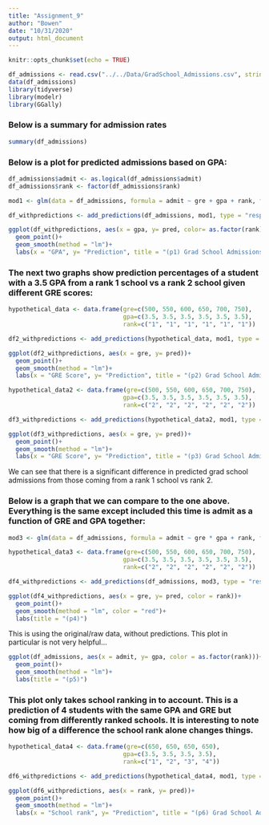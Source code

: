 ```yaml
---
title: "Assignment_9"
author: "Bowen"
date: "10/31/2020"
output: html_document
---
```


```r
knitr::opts_chunk$set(echo = TRUE)
```


```r

df_admissions <- read.csv("../../Data/GradSchool_Admissions.csv", stringsAsFactors = FALSE)
data(df_admissions)
library(tidyverse)
library(modelr)
library(GGally)

```


### Below is a summary for admission rates
```r
summary(df_admissions)
```


### Below is a plot for predicted admissions based on GPA:
```r
df_admissions$admit <- as.logical(df_admissions$admit)
df_admissions$rank <- factor(df_admissions$rank)

mod1 <- glm(data = df_admissions, formula = admit ~ gre + gpa + rank, family = "binomial")

df_withpredictions <- add_predictions(df_admissions, mod1, type = "response")

ggplot(df_withpredictions, aes(x = gpa, y= pred, color= as.factor(rank)))+
  geom_point()+
  geom_smooth(method = "lm")+
  labs(x = "GPA", y= "Prediction", title = "(p1) Grad School Admissions Predictions Based on GPA", subtitle = "Including University level ranking")

```


### The next two graphs show prediction percentages of a student with a 3.5 GPA from a rank 1 school vs a rank 2 school given different GRE scores:
```r
hypothetical_data <- data.frame(gre=c(500, 550, 600, 650, 700, 750),
                                gpa=c(3.5, 3.5, 3.5, 3.5, 3.5, 3.5),
                                rank=c("1", "1", "1", "1", "1", "1"))

df2_withpredictions <- add_predictions(hypothetical_data, mod1, type = "response")

ggplot(df2_withpredictions, aes(x = gre, y= pred))+
  geom_point()+
  geom_smooth(method = "lm")+
  labs(x = "GRE Score", y= "Prediction", title = "(p2) Grad School Admissions Rate based on GRE", subtitle = "From a rank 1 University")

```








```r
hypothetical_data2 <- data.frame(gre=c(500, 550, 600, 650, 700, 750),
                                gpa=c(3.5, 3.5, 3.5, 3.5, 3.5, 3.5),
                                rank=c("2", "2", "2", "2", "2", "2"))

df3_withpredictions <- add_predictions(hypothetical_data2, mod1, type = "response")

ggplot(df3_withpredictions, aes(x = gre, y= pred))+
  geom_point()+
  geom_smooth(method = "lm")+
  labs(x = "GRE Score", y= "Prediction", title = "(p3) Grad School Admissions Rate based on GRE", subtitle = "From a rank 2 University")

```



We can see that there is a significant difference in predicted grad school admissions from those coming from a rank 1 school vs rank 2.


### Below is a graph that we can compare to the one above. Everything is the same except included this time is admit as a function of GRE and GPA together: 
```r
mod3 <- glm(data = df_admissions, formula = admit ~ gre * gpa + rank, family = "binomial")

hypothetical_data3 <- data.frame(gre=c(500, 550, 600, 650, 700, 750),
                                gpa=c(3.5, 3.5, 3.5, 3.5, 3.5, 3.5),
                                rank=c("2", "2", "2", "2", "2", "2"))

df4_withpredictions <- add_predictions(df_admissions, mod3, type = "response")

ggplot(df4_withpredictions, aes(x = gre, y= pred, color = rank))+
  geom_point()+
  geom_smooth(method = "lm", color = "red")+
  labs(title = "(p4)")

```


This is using the original/raw data, without predictions. This plot in particular is not very helpful...
```r
ggplot(df_admissions, aes(x = admit, y= gpa, color = as.factor(rank)))+
  geom_point()+
  geom_smooth(method = "lm")+
  labs(title = "(p5)")
```





### This plot only takes school ranking in to account. This is a prediction of 4 students with the same GPA and GRE but coming from differently ranked schools. It is interesting to note how big of a difference the school rank alone changes things. 

```r
hypothetical_data4 <- data.frame(gre=c(650, 650, 650, 650),
                                gpa=c(3.5, 3.5, 3.5, 3.5),
                                rank=c("1", "2", "3", "4"))

df6_withpredictions <- add_predictions(hypothetical_data4, mod1, type = "response")

ggplot(df6_withpredictions, aes(x = rank, y= pred))+
  geom_point()+
  geom_smooth(method = "lm")+
  labs(x = "School rank", y= "Prediction", title = "(p6) Grad School Admissions Rate Predictions based on school ranking", subtitle = "All GRE and GPA scores are the same")
```





